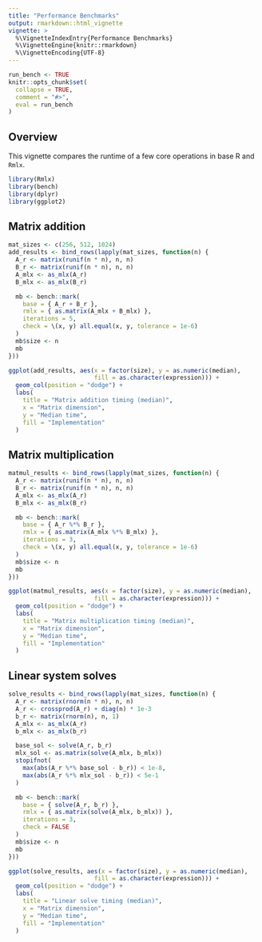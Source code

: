 ```yaml
---
title: "Performance Benchmarks"
output: rmarkdown::html_vignette
vignette: >
  %\VignetteIndexEntry{Performance Benchmarks}
  %\VignetteEngine{knitr::rmarkdown}
  %\VignetteEncoding{UTF-8}
---
```


```r
run_bench <- TRUE
knitr::opts_chunk$set(
  collapse = TRUE,
  comment = "#>",
  eval = run_bench
)
```

## Overview

This vignette compares the runtime of a few core operations in base R and
`Rmlx`. 

```r
library(Rmlx)
library(bench)
library(dplyr)
library(ggplot2)
```

## Matrix addition

```r
mat_sizes <- c(256, 512, 1024)
add_results <- bind_rows(lapply(mat_sizes, function(n) {
  A_r <- matrix(runif(n * n), n, n)
  B_r <- matrix(runif(n * n), n, n)
  A_mlx <- as_mlx(A_r)
  B_mlx <- as_mlx(B_r)

  mb <- bench::mark(
    base = { A_r + B_r },
    rmlx = { as.matrix(A_mlx + B_mlx) },
    iterations = 5,
    check = \(x, y) all.equal(x, y, tolerance = 1e-6)
  )
  mb$size <- n
  mb
}))

ggplot(add_results, aes(x = factor(size), y = as.numeric(median), 
                        fill = as.character(expression))) +
  geom_col(position = "dodge") +
  labs(
    title = "Matrix addition timing (median)",
    x = "Matrix dimension",
    y = "Median time",
    fill = "Implementation"
  )
```

## Matrix multiplication

```r
matmul_results <- bind_rows(lapply(mat_sizes, function(n) {
  A_r <- matrix(runif(n * n), n, n)
  B_r <- matrix(runif(n * n), n, n)
  A_mlx <- as_mlx(A_r)
  B_mlx <- as_mlx(B_r)

  mb <- bench::mark(
    base = { A_r %*% B_r },
    rmlx = { as.matrix(A_mlx %*% B_mlx) },
    iterations = 3,
    check = \(x, y) all.equal(x, y, tolerance = 1e-6)
  )
  mb$size <- n
  mb
}))

ggplot(matmul_results, aes(x = factor(size), y = as.numeric(median), 
                        fill = as.character(expression))) +
  geom_col(position = "dodge") +
  labs(
    title = "Matrix multiplication timing (median)",
    x = "Matrix dimension",
    y = "Median time",
    fill = "Implementation"
  )
```

## Linear system solves

```r
solve_results <- bind_rows(lapply(mat_sizes, function(n) {
  A_r <- matrix(rnorm(n * n), n, n)
  A_r <- crossprod(A_r) + diag(n) * 1e-3
  b_r <- matrix(rnorm(n), n, 1)
  A_mlx <- as_mlx(A_r)
  b_mlx <- as_mlx(b_r)

  base_sol <- solve(A_r, b_r)
  mlx_sol <- as.matrix(solve(A_mlx, b_mlx))
  stopifnot(
    max(abs(A_r %*% base_sol - b_r)) < 1e-8,
    max(abs(A_r %*% mlx_sol - b_r)) < 5e-1
  )

  mb <- bench::mark(
    base = { solve(A_r, b_r) },
    rmlx = { as.matrix(solve(A_mlx, b_mlx)) },
    iterations = 3,
    check = FALSE
  )
  mb$size <- n
  mb
}))

ggplot(solve_results, aes(x = factor(size), y = as.numeric(median), 
                        fill = as.character(expression))) +
  geom_col(position = "dodge") +
  labs(
    title = "Linear solve timing (median)",
    x = "Matrix dimension",
    y = "Median time",
    fill = "Implementation"
  )
```


